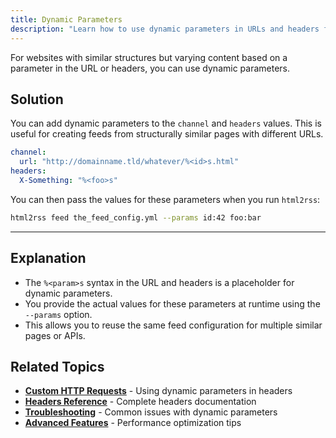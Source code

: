 ```yaml
---
title: Dynamic Parameters
description: "Learn how to use dynamic parameters in URLs and headers for creating reusable feed configurations. Pass runtime values to customize feeds."
---
```


For websites with similar structures but varying content based on a parameter in the URL or headers, you can use dynamic parameters.

## Solution

You can add dynamic parameters to the `channel` and `headers` values. This is useful for creating feeds from structurally similar pages with different URLs.

```yaml
channel:
  url: "http://domainname.tld/whatever/%<id>s.html"
headers:
  X-Something: "%<foo>s"
```

You can then pass the values for these parameters when you run `html2rss`:

```bash
html2rss feed the_feed_config.yml --params id:42 foo:bar
```

---

## Explanation

- The `%<param>s` syntax in the URL and headers is a placeholder for dynamic parameters.
- You provide the actual values for these parameters at runtime using the `--params` option.
- This allows you to reuse the same feed configuration for multiple similar pages or APIs.

## Related Topics

- **[Custom HTTP Requests](/ruby-gem/how-to/custom-http-requests/)** - Using dynamic parameters in headers
- **[Headers Reference](/ruby-gem/reference/headers)** - Complete headers documentation
- **[Troubleshooting](/support/troubleshooting)** - Common issues with dynamic parameters
- **[Advanced Features](/ruby-gem/how-to/advanced-features/)** - Performance optimization tips
